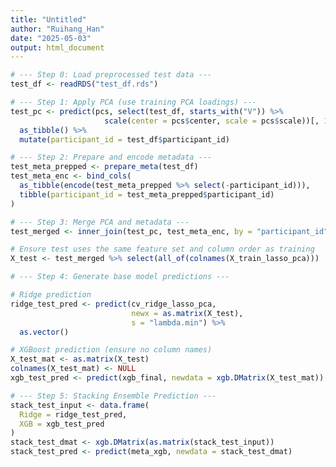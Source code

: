 ---
title: "Untitled"
author: "Ruihang_Han"
date: "2025-05-03"
output: html_document
---

```{r}
# --- Step 0: Load preprocessed test data ---
test_df <- readRDS("test_df.rds")

# --- Step 1: Apply PCA (use training PCA loadings) ---
test_pc <- predict(pcs, select(test_df, starts_with("V")) %>%
                     scale(center = pcs$center, scale = pcs$scale))[, 1:n_pcs_90] %>%
  as_tibble() %>%
  mutate(participant_id = test_df$participant_id)

# --- Step 2: Prepare and encode metadata ---
test_meta_prepped <- prepare_meta(test_df)
test_meta_enc <- bind_cols(
  as_tibble(encode(test_meta_prepped %>% select(-participant_id))),
  tibble(participant_id = test_meta_prepped$participant_id)
)

# --- Step 3: Merge PCA and metadata ---
test_merged <- inner_join(test_pc, test_meta_enc, by = "participant_id")

# Ensure test uses the same feature set and column order as training
X_test <- test_merged %>% select(all_of(colnames(X_train_lasso_pca)))

# --- Step 4: Generate base model predictions ---

# Ridge prediction
ridge_test_pred <- predict(cv_ridge_lasso_pca, 
                           newx = as.matrix(X_test), 
                           s = "lambda.min") %>% 
  as.vector()

# XGBoost prediction (ensure no column names)
X_test_mat <- as.matrix(X_test)
colnames(X_test_mat) <- NULL
xgb_test_pred <- predict(xgb_final, newdata = xgb.DMatrix(X_test_mat))

# --- Step 5: Stacking Ensemble Prediction ---
stack_test_input <- data.frame(
  Ridge = ridge_test_pred,
  XGB = xgb_test_pred
)
stack_test_dmat <- xgb.DMatrix(as.matrix(stack_test_input))
stack_test_pred <- predict(meta_xgb, newdata = stack_test_dmat)







```

